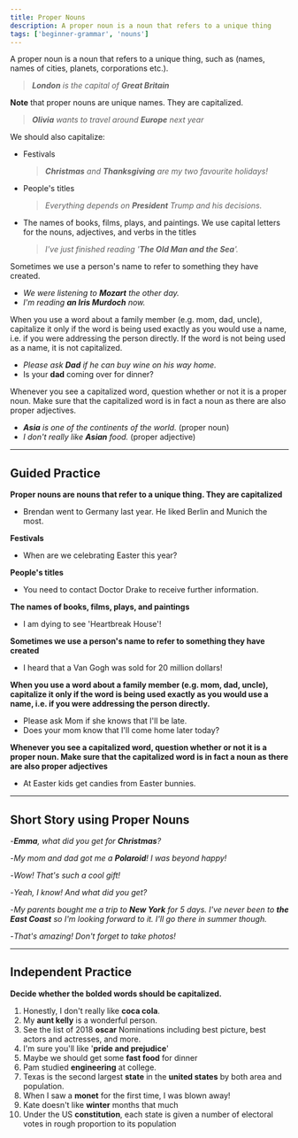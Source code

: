 ```yaml
---
title: Proper Nouns
description: A proper noun is a noun that refers to a unique thing
tags: ['beginner-grammar', 'nouns']
---
```



A proper noun is a noun that refers to a unique thing, such as (names, names of cities, planets, corporations etc.).

> _**London** is the capital of **Great Britain**_

**Note** that proper nouns are unique names. They are capitalized.

> _**Olivia** wants to travel around **Europe** next year_

We should also capitalize:

- Festivals

  > _**Christmas** and **Thanksgiving** are my two favourite holidays!_

- People's titles

  > _Everything depends on **President** Trump and his decisions._

- The names of books, films, plays, and paintings. We use capital letters for the nouns, adjectives, and verbs in the titles

  > _I've just finished reading '**The Old Man and the Sea**'._

Sometimes we use a person's name to refer to something they have created.

- _We were listening to **Mozart** the other day._
- _I'm reading **an Iris Murdoch** now._

When you use a word about a family member (e.g. mom, dad, uncle), capitalize it only if the word is being used exactly as you would use a name, i.e. if you were addressing the person directly. If the word is not being used as a name, it is not capitalized.

- _Please ask **Dad** if he can buy wine on his way home._
- Is your **dad** coming over for dinner?

Whenever you see a capitalized word, question whether or not it is a proper noun. Make sure that the capitalized word is in fact a noun as there are also proper adjectives.

- _**Asia** is one of the continents of the world._ (proper noun)
- _I don't really like **Asian** food._ (proper adjective)

---

## Guided Practice

**Proper nouns are nouns that refer to a unique thing. They are capitalized**

- Brendan went to Germany last year. He liked Berlin and Munich the most. <InfoTooltip label='Brendan, Germany, Berlin, Munich' />

**Festivals**

- When are we celebrating Easter this year? <InfoTooltip label='Easter' />

**People's titles**

- You need to contact Doctor Drake to receive further information. <InfoTooltip label='Doctor' />

**The names of books, films, plays, and paintings**

- I am dying to see 'Heartbreak House'! <InfoTooltip label='Heartbreak House' />

**Sometimes we use a person's name to refer to something they have created**

- I heard that a Van Gogh was sold for 20 million dollars! <InfoTooltip label="Van Gogh" />

**When you use a word about a family member (e.g. mom, dad, uncle), capitalize it only if the word is being used exactly as you would use a name, i.e. if you were addressing the person directly.**

- Please ask Mom if she knows that I'll be late. <InfoTooltip label='Mom' />
- Does your mom know that I'll come home later today? <InfoTooltip label='mom' />

**Whenever you see a capitalized word, question whether or not it is a proper noun. Make sure that the capitalized word is in fact a noun as there are also proper adjectives**

- At Easter <InfoTooltip label='Easter (proper noun)' /> kids get candies from Easter <InfoTooltip label='Easter (proper adjective)' /> bunnies.

---

## Short Story using Proper Nouns

-_**Emma**, what did you get for **Christmas**?_

-_My mom and dad got me a **Polaroid**! I was beyond happy!_

-_Wow! That's such a cool gift!_

-_Yeah, I know! And what did you get?_

-_My parents bought me a trip to **New York** for 5 days. I've never been to **the East Coast** so I'm looking forward to it. I'll go there in summer though._

-_That's amazing! Don't forget to take photos!_

---

## Independent Practice

**Decide whether the bolded words should be capitalized.**

1. Honestly, I don't really like **coca cola**. <InfoTooltip label='Coca Cola' />
2. My **aunt kelly** is a wonderful person. <InfoTooltip  label='aunt Kelly'  />
3. See the list of 2018 **oscar** Nominations including best picture, best actors and actresses, and more. <InfoTooltip  label='Oscar'  />
4. I'm sure you'll like '**pride and prejudice**' <InfoTooltip label='Pride and Prejudice' />
5. Maybe we should get some **fast food** for dinner <InfoTooltip label='fast food' />
6. Pam studied **engineering** at college. <InfoTooltip label='Engineering' />
7. Texas is the second largest **state** in the **united states** by both area and population. <InfoTooltip label='United States' />
8. When I saw a **monet** for the first time, I was blown away! <InfoTooltip label='Monet' />
9. Kate doesn't like **winter** months that much <InfoTooltip label='winter' />
10. Under the US **constitution**, each state is given a number of electoral votes in rough proportion to its population <InfoTooltip label='constitution' />

